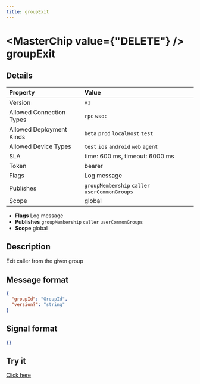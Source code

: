 ```yaml
---
title: groupExit
---
```



# <MasterChip value={"DELETE"} /> groupExit

## Details

| Property | Value | 
| :--- | :--- | 
| Version | `v1` |
| Allowed Connection Types | `rpc` `wsoc`  |
| Allowed Deployment Kinds | `beta` `prod` `localHost` `test`  |
| Allowed Device Types | `test` `ios` `android` `web` `agent`  |
| SLA | time: 600 ms, timeout: 6000 ms |
| Token | bearer |
| Flags | Log message |
| Publishes | `groupMembership` `caller` `userCommonGroups`  |
| Scope | global |


- **Flags** Log message
- **Publishes** `groupMembership` `caller` `userCommonGroups` 
- **Scope** global


## Description

Exit caller from the given group

## Message format

```json
{
  "groupId": "GroupId",
  "version?": "string"
}
```

## Signal format

```json
{}
```

## Try it

[Click here](https://web.neome.ai/api?path=home_drawer_groupExit)

